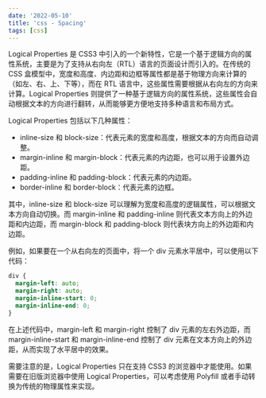 ```yaml
---
date: '2022-05-10'
title: 'css - Spacing'
tags: [css]
---
```


Logical Properties 是 CSS3 中引入的一个新特性，它是一个基于逻辑方向的属性系统，主要是为了支持从右向左（RTL）语言的页面设计而引入的。在传统的 CSS 盒模型中，宽度和高度、内边距和边框等属性都是基于物理方向来计算的（如左、右、上、下等），而在 RTL 语言中，这些属性需要根据从右向左的方向来计算。Logical Properties 则提供了一种基于逻辑方向的属性系统，这些属性会自动根据文本的方向进行翻转，从而能够更方便地支持多种语言和布局方式。

Logical Properties 包括以下几种属性：

- inline-size 和 block-size：代表元素的宽度和高度，根据文本的方向而自动调整。
- margin-inline 和 margin-block：代表元素的内边距，也可以用于设置外边距。
- padding-inline 和 padding-block：代表元素的内边距。
- border-inline 和 border-block：代表元素的边框。

其中，inline-size 和 block-size 可以理解为宽度和高度的逻辑属性，可以根据文本方向自动切换。而 margin-inline 和 padding-inline 则代表文本方向上的外边距和内边距，而 margin-block 和 padding-block 则代表块方向上的外边距和内边距。

例如，如果要在一个从右向左的页面中，将一个 div 元素水平居中，可以使用以下代码：

```css
div {
  margin-left: auto;
  margin-right: auto;
  margin-inline-start: 0;
  margin-inline-end: 0;
}
```

在上述代码中，margin-left 和 margin-right 控制了 div 元素的左右外边距，而 margin-inline-start 和 margin-inline-end 控制了 div 元素在文本方向上的外边距，从而实现了水平居中的效果。

需要注意的是，Logical Properties 只在支持 CSS3 的浏览器中才能使用。如果需要在旧版浏览器中使用 Logical Properties，可以考虑使用 Polyfill 或者手动转换为传统的物理属性来实现。
